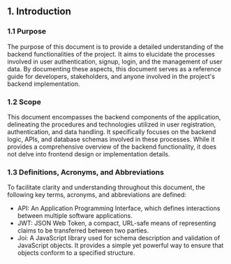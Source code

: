 ## 1. Introduction

### 1.1 Purpose
  The purpose of this document is to provide a detailed understanding of the backend functionalities of the project. It aims to elucidate the processes involved in user authentication, signup, login, and the management of user data. By documenting these aspects, this document serves as a reference guide for developers, stakeholders, and anyone involved in the project's backend implementation.

### 1.2 Scope
  This document encompasses the backend components of the application, delineating the procedures and technologies utilized in user registration, authentication, and data handling. It specifically focuses on the backend logic, APIs, and database schemas involved in these processes. While it provides a comprehensive overview of the backend functionality, it does not delve into frontend design or implementation details.

### 1.3 Definitions, Acronyms, and Abbreviations
  To facilitate clarity and understanding throughout this document, the following key terms, acronyms, and abbreviations are defined:

- API: An Application Programming Interface, which defines interactions between multiple software applications.
- JWT: JSON Web Token, a compact, URL-safe means of representing claims to be transferred between two parties.
- Joi: A JavaScript library used for schema description and validation of JavaScript objects. It provides a simple yet powerful way to ensure that objects conform to a specified structure.
